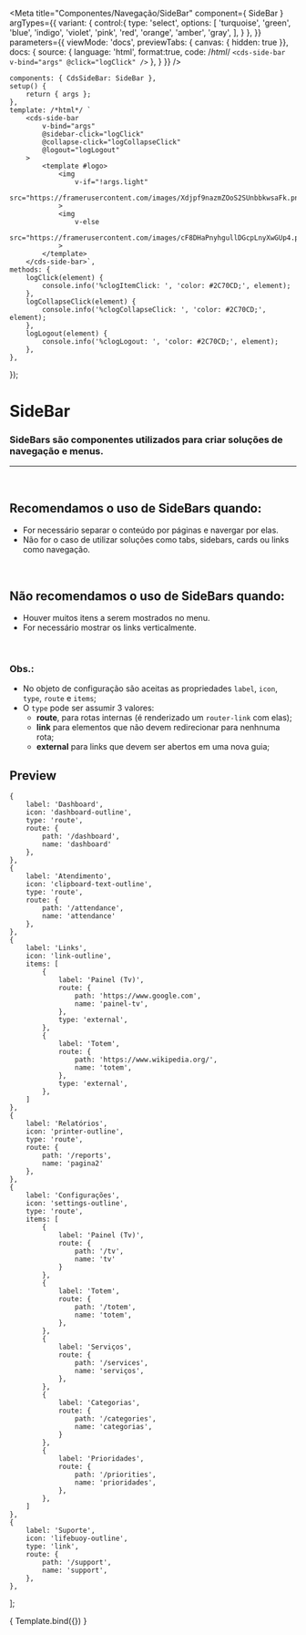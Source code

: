 
<Meta
	title="Componentes/Navegação/SideBar"
	component={ SideBar }
	argTypes={{
		variant: {
			control:{
				type: 'select',
				options: [
					'turquoise',
					'green',
					'blue',
					'indigo',
					'violet',
					'pink',
					'red',
					'orange',
					'amber',
					'gray',
				],
			}
		},
	}}
	parameters={{
		viewMode: 'docs',
		previewTabs: { canvas: { hidden: true }},
		docs: {
			source: {
				language: 'html',
				format:true,
				code: /*html*/
`<cds-side-bar
	v-bind="args"
	@click="logClick"
/>`
			},
		}
	}}
/>

	components: { CdsSideBar: SideBar },
	setup() {
		return { args };
	},
	template: /*html*/ `
		<cds-side-bar
			v-bind="args"
			@sidebar-click="logClick"
			@collapse-click="logCollapseClick"
			@logout="logLogout"
		>
			<template #logo>
				<img
					v-if="!args.light"
					src="https://framerusercontent.com/images/Xdjpf9nazmZOoS2SUnbbkwsaFk.png"
				>
				<img
					v-else
					src="https://framerusercontent.com/images/cF8DHaPnyhgullDGcpLnyXwGUp4.png"
				>
			</template>
		</cds-side-bar>`,
	methods: {
		logClick(element) {
			console.info('%clogItemClick: ', 'color: #2C70CD;', element);
		},
		logCollapseClick(element) {
			console.info('%clogCollapseClick: ', 'color: #2C70CD;', element);
		},
		logLogout(element) {
			console.info('%clogLogout: ', 'color: #2C70CD;', element);
		},
	},
});

# SideBar

### SideBars são componentes utilizados para criar soluções de navegação e menus.
---
<br />

## Recomendamos o uso de SideBars quando:
- For necessário separar o conteúdo por páginas e navergar por elas.
- Não for o caso de utilizar soluções como tabs, sidebars, cards ou links como navegação.

<br />

## Não recomendamos o uso de SideBars quando:
- Houver muitos itens a serem mostrados no menu.
- For necessário mostrar os links verticalmente.

<br />

### Obs.:
- No objeto de configuração são aceitas as propriedades `label`, `icon`, `type`, `route` e `items`;
- O `type` pode ser assumir 3 valores:
	- **route**, para rotas internas (é renderizado um `router-link` com elas);
	- **link** para elementos que não devem redirecionar para nenhnuma rota;
	- **external** para links que devem ser abertos em uma nova guia;

## Preview

	{
		label: 'Dashboard',
		icon: 'dashboard-outline',
		type: 'route',
		route: {
			path: '/dashboard',
			name: 'dashboard'
		},
	},
	{
		label: 'Atendimento',
		icon: 'clipboard-text-outline',
		type: 'route',
		route: {
			path: '/attendance',
			name: 'attendance'
		},
	},
	{
		label: 'Links',
		icon: 'link-outline',
		items: [
			{
				label: 'Painel (Tv)',
				route: {
					path: 'https://www.google.com',
					name: 'painel-tv',
				},
				type: 'external',
			},
			{
				label: 'Totem',
				route: {
					path: 'https://www.wikipedia.org/',
					name: 'totem',
				},
				type: 'external',
			},
		]
	},
	{
		label: 'Relatórios',
		icon: 'printer-outline',
		type: 'route',
		route: {
			path: '/reports',
			name: 'pagina2'
		},
	},
	{
		label: 'Configurações',
		icon: 'settings-outline',
		type: 'route',
		items: [
			{
				label: 'Painel (Tv)',
				route: {
					path: '/tv',
					name: 'tv'
				}
			},
			{
				label: 'Totem',
				route: {
					path: '/totem',
					name: 'totem',
				},
			},
			{
				label: 'Serviços',
				route: {
					path: '/services',
					name: 'serviços',
				},
			},
			{
				label: 'Categorias',
				route: {
					path: '/categories',
					name: 'categorias',
				}
			},
			{
				label: 'Prioridades',
				route: {
					path: '/priorities',
					name: 'prioridades',
				},
			},
		]
	},
	{
		label: 'Suporte',
		icon: 'lifebuoy-outline',
		type: 'link',
		route: {
			path: '/support',
			name: 'support',
		},
	},
];

<Canvas>
	<Story
		name="SideBar"
		args={{
			variant: 'indigo',
			items: items,
			activeItem: items[4],
			userName: 'Joana Mendes',
			userRole: 'Administradora',
			userPicture: 'https://this-person-does-not-exist.com/img/avatar-gen83fa18cdcd216e7220794a23e76fe0dc.jpg',
			collapsible: true,
			logoImage: 'https://framerusercontent.com/images/Xdjpf9nazmZOoS2SUnbbkwsaFk.png',
			light: false,
		}}
	>
		{ Template.bind({}) }
	</Story>
</Canvas>

<ArgsTable story="SideBar" />
